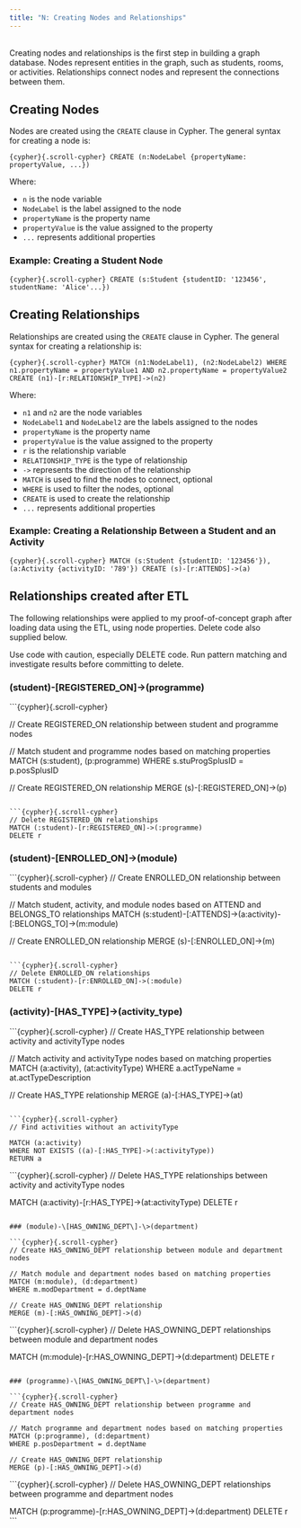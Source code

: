 ```yaml
---
title: "N: Creating Nodes and Relationships"
---
```


<br> Creating nodes and relationships is the first step in building a graph database. Nodes represent entities in the graph, such as students, rooms, or activities. Relationships connect nodes and represent the connections between them.

## Creating Nodes

Nodes are created using the `CREATE` clause in Cypher. The general syntax for creating a node is:

```{cypher}{.scroll-cypher}
CREATE (n:NodeLabel {propertyName: propertyValue, ...})
```

Where:

-   `n` is the node variable
-   `NodeLabel` is the label assigned to the node
-   `propertyName` is the property name
-   `propertyValue` is the value assigned to the property
-   `...` represents additional properties

### Example: Creating a Student Node

```{cypher}{.scroll-cypher}
CREATE (s:Student {studentID: '123456', studentName: 'Alice'...})
```

## Creating Relationships

Relationships are created using the `CREATE` clause in Cypher. The general syntax for creating a relationship is:

```{cypher}{.scroll-cypher}
MATCH (n1:NodeLabel1), (n2:NodeLabel2)
WHERE n1.propertyName = propertyValue1 AND n2.propertyName = propertyValue2
CREATE (n1)-[r:RELATIONSHIP_TYPE]->(n2)
```

Where:

-   `n1` and `n2` are the node variables
-   `NodeLabel1` and `NodeLabel2` are the labels assigned to the nodes
-   `propertyName` is the property name
-   `propertyValue` is the value assigned to the property
-   `r` is the relationship variable
-   `RELATIONSHIP_TYPE` is the type of relationship
-   `->` represents the direction of the relationship
-   `MATCH` is used to find the nodes to connect, optional
-   `WHERE` is used to filter the nodes, optional
-   `CREATE` is used to create the relationship
-   `...` represents additional properties


### Example: Creating a Relationship Between a Student and an Activity

```{cypher}{.scroll-cypher}
MATCH (s:Student {studentID: '123456'}), (a:Activity {activityID: '789'})
CREATE (s)-[r:ATTENDS]->(a)
```

## Relationships created after ETL

The following relationships were applied to my proof-of-concept graph after loading data using the ETL, using node properties.  Delete code also supplied below.

:::{.callout-caution}
Use code with caution, especially DELETE code. Run pattern matching and investigate results before committing to delete.
:::

### (student)-\[REGISTERED_ON\]-\>(programme)

```{cypher}{.scroll-cypher}

// Create REGISTERED_ON relationship between student and programme nodes

// Match student and programme nodes based on matching properties
MATCH (s:student), (p:programme)
WHERE s.stuProgSplusID = p.posSplusID

// Create REGISTERED_ON relationship
MERGE (s)-[:REGISTERED_ON]->(p)
```

```{cypher}{.scroll-cypher}
// Delete REGISTERED_ON relationships
MATCH (:student)-[r:REGISTERED_ON]->(:programme)
DELETE r
```

### (student)-\[ENROLLED_ON\]-\>(module)

```{cypher}{.scroll-cypher}
// Create ENROLLED_ON relationship between students and modules 

// Match student, activity, and module nodes based on ATTEND and BELONGS_TO relationships
MATCH (s:student)-[:ATTENDS]->(a:activity)-[:BELONGS_TO]->(m:module)

// Create ENROLLED_ON relationship
MERGE (s)-[:ENROLLED_ON]->(m)
```

```{cypher}{.scroll-cypher}
// Delete ENROLLED_ON relationships
MATCH (:student)-[r:ENROLLED_ON]->(:module)
DELETE r
```

### (activity)-\[HAS_TYPE\]-\>(activity_type)

```{cypher}{.scroll-cypher}
// Create HAS_TYPE relationship between activity and activityType nodes

// Match activity and activityType nodes based on matching properties
MATCH (a:activity), (at:activityType)
WHERE a.actTypeName = at.actTypeDescription

// Create HAS_TYPE relationship
MERGE (a)-[:HAS_TYPE]->(at)
```

```{cypher}{.scroll-cypher}
// Find activities without an activityType

MATCH (a:activity)
WHERE NOT EXISTS ((a)-[:HAS_TYPE]->(:activityType))
RETURN a
```

```{cypher}{.scroll-cypher}
// Delete HAS_TYPE relationships between activity and activityType nodes

MATCH (a:activity)-[r:HAS_TYPE]->(at:activityType)
DELETE r
```

### (module)-\[HAS_OWNING_DEPT\]-\>(department)

```{cypher}{.scroll-cypher}
// Create HAS_OWNING_DEPT relationship between module and department nodes

// Match module and department nodes based on matching properties
MATCH (m:module), (d:department)
WHERE m.modDepartment = d.deptName

// Create HAS_OWNING_DEPT relationship
MERGE (m)-[:HAS_OWNING_DEPT]->(d)
```

```{cypher}{.scroll-cypher}
// Delete HAS_OWNING_DEPT relationships between module and department nodes

MATCH (m:module)-[r:HAS_OWNING_DEPT]->(d:department)
DELETE r
```

### (programme)-\[HAS_OWNING_DEPT\]-\>(department)

```{cypher}{.scroll-cypher}
// Create HAS_OWNING_DEPT relationship between programme and department nodes

// Match programme and department nodes based on matching properties
MATCH (p:programme), (d:department)
WHERE p.posDepartment = d.deptName

// Create HAS_OWNING_DEPT relationship
MERGE (p)-[:HAS_OWNING_DEPT]->(d)
```

```{cypher}{.scroll-cypher}
// Delete HAS_OWNING_DEPT relationships between programme and department nodes

MATCH (p:programme)-[r:HAS_OWNING_DEPT]->(d:department)
DELETE r
```